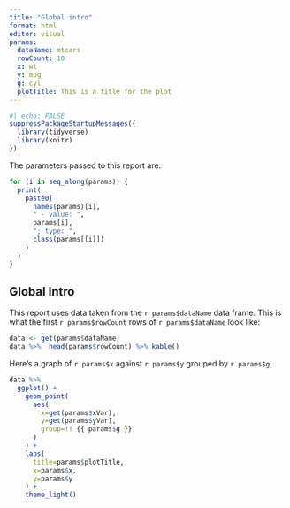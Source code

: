 ```yaml
---
title: "Global intro"
format: html
editor: visual
params:
  dataName: mtcars
  rowCount: 10
  x: wt
  y: mpg
  g: cyl
  plotTitle: This is a title for the plot
---
```


```r
#| echo: FALSE
suppressPackageStartupMessages({
  library(tidyverse)
  library(knitr)
})
```

The parameters passed to this report are:

```r
for (i in seq_along(params)) {
  print(
    paste0(
      names(params)[i], 
      " - value: ", 
      params[i], 
      "; type: ", 
      class(params[[i]])
    )
  )
}
```

## Global Intro

This report uses data taken from the `r params$dataName` data frame.  This is what the first `r params$rowCount` rows of  `r params$dataName` look like:

```r
data <- get(params$dataName)
data %>%  head(params$rowCount) %>% kable()
```

Here's a graph of `r params$x` against `r params$y` grouped by `r params$g`:

```r
data %>%
  ggplot() +
    geom_point(
      aes(
        x=get(params$xVar), 
        y=get(params$yVar), 
        group=!! {{ params$g }}
      )
    ) +
    labs(
      title=params$plotTitle,
      x=params$x,
      y=params$y
    ) +
    theme_light()
```